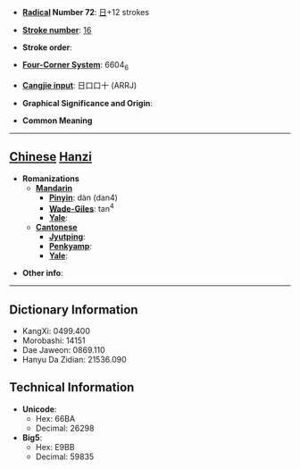 * '''[[Wiktionary:Chinese radical index| Radical]] Number 72''': [[Wiktionary:Chinese radical index 日|日]]+12 strokes

* '''[[Wiktionary:Chinese total strokes index|Stroke number]]''': [[Wiktionary:Chinese total strokes index 16|16]]

* '''Stroke order''': 

* '''[[Wiktionary:Chinese four corner index|Four-Corner System]]''': 6604<sub>6</sub>

* '''[[Wiktionary:Chinese Cangjie index|Cangjie input]]''': 日口口十 (ARRJ)

* '''Graphical Significance and Origin''': 

* '''Common Meaning'''

----

== [[Chinese]] [[Hanzi]] ==

* '''Romanizations'''
** '''[[Mandarin]]'''
*** '''[[Pinyin]]''': dàn (dan4)
*** '''[[Wade-Giles]]''': tan<sup>4</sup>
*** '''[[Yale]]''': 
** '''[[Cantonese]]'''
*** '''[[Jyutping]]''':
*** '''[[Penkyamp]]''': 
*** '''[[Yale]]''': 

* '''Other info''': 

----

== Dictionary Information ==

* KangXi: 0499.400
* Morobashi: 14151
* Dae Jaweon: 0869.110
* Hanyu Da Zidian: 21536.090

== Technical Information ==

* '''Unicode''':
** Hex: 66BA
** Decimal: 26298
* '''Big5''':
** Hex: E9BB
** Decimal: 59835
